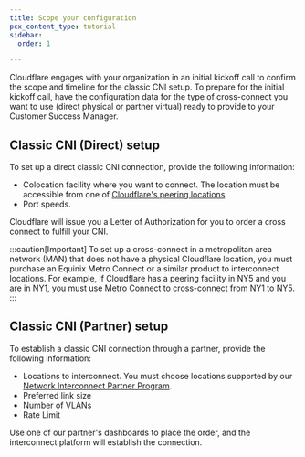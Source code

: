 ```yaml
---
title: Scope your configuration
pcx_content_type: tutorial
sidebar:
  order: 1

---
```


Cloudflare engages with your organization in an initial kickoff call to confirm the scope and timeline for the classic CNI setup. To prepare for the initial kickoff call, have the configuration data for the type of cross-connect you want to use (direct physical or partner virtual) ready to provide to your Customer Success Manager.

## Classic CNI (Direct) setup

To set up a direct classic CNI connection, provide the following information:

- Colocation facility where you want to connect. The location must be accessible from one of [Cloudflare's peering locations](https://www.peeringdb.com/net/4224).
- Port speeds.

Cloudflare will issue you a Letter of Authorization for you to order a cross connect to fulfill your CNI.

:::caution[Important]
To set up a cross-connect in a metropolitan area network (MAN) that does not have a physical Cloudflare location, you must purchase an Equinix Metro Connect or a similar product to interconnect locations. For example, if Cloudflare has a peering facility in NY5 and you are in NY1, you must use Metro Connect to cross-connect from NY1 to NY5.
:::

## Classic CNI (Partner) setup

To establish a classic CNI connection through a partner, provide the following information:

- Locations to interconnect. You must choose locations supported by our [Network Interconnect Partner Program](https://www.cloudflare.com/network-interconnect-partnerships/).
- Preferred link size
- Number of VLANs
- Rate Limit

Use one of our partner's dashboards to place the order, and the interconnect platform will establish the connection.
